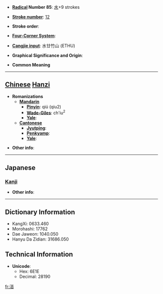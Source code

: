 * '''[[Wiktionary:Chinese radical index| Radical]] Number 85''': [[Wiktionary:Chinese radical index 水|水]]+9 strokes

* '''[[Wiktionary:Chinese total strokes index|Stroke number]]''': [[Wiktionary:Chinese total strokes index 12|12]]

* '''Stroke order''': 

* '''[[Wiktionary:Chinese four corner index|Four-Corner System]]''': 

* '''[[Wiktionary:Chinese Cangjie index|Cangjie input]]''': 水廿竹山 (ETHU)

* '''Graphical Significance and Origin''': 

* '''Common Meaning'''

----

== [[Chinese]] [[Hanzi]] ==

* '''Romanizations'''
** '''[[Mandarin]]'''
*** '''[[Pinyin]]''': qiú (qiu2)
*** '''[[Wade-Giles]]''': ch'iu<sup>2</sup>
*** '''[[Yale]]''': 
** '''[[Cantonese]]'''
*** '''[[Jyutping]]''':
*** '''[[Penkyamp]]''': 
*** '''[[Yale]]''': 

* '''Other info''': 

----

==Japanese==
===[[Kanji]]===
{{kanji|on readings=[[しゅう]] (shū), [[じゅ]] (ju)
|kun readings=[[みなもと]] (minamoto)
}}

* '''Other info''':  

----

== Dictionary Information ==

* KangXi: 0633.460
* Morohashi: 17762
* Dae Jaweon: 1040.050
* Hanyu Da Zidian: 31686.050

== Technical Information ==

* '''Unicode''':
** Hex: 6E1E
** Decimal: 28190

[[fr:渞]]